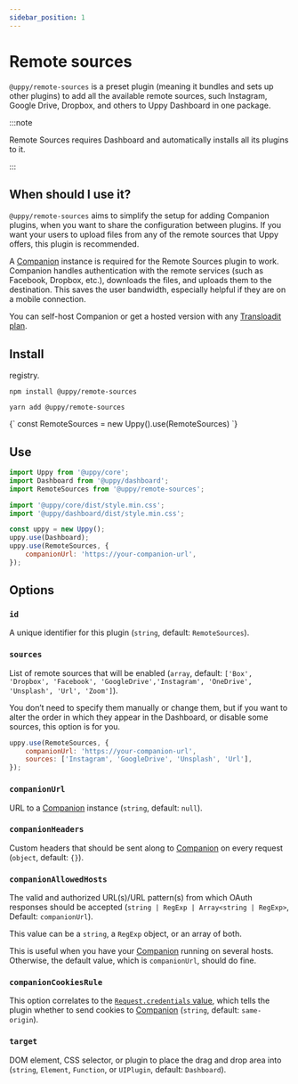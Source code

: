 ```yaml
---
sidebar_position: 1
---
```




# Remote sources

`@uppy/remote-sources` is a preset plugin (meaning it bundles and sets up other plugins) to add all the available remote
sources, such Instagram, Google Drive, Dropbox, and others to Uppy Dashboard in
one package.

:::note

Remote Sources requires Dashboard and automatically installs all its plugins to
it.

:::

## When should I use it?

`@uppy/remote-sources` aims to simplify the setup for adding Companion plugins,
when you want to share the configuration between plugins. If you want your users
to upload files from any of the remote sources that Uppy offers, this plugin is recommended.

A [Companion](/docs/companion) instance is required for the Remote Sources plugin to
work. Companion handles authentication with the remote services (such as Facebook, Dropbox, etc.), downloads the files, and
uploads them to the destination. This saves the user bandwidth, especially
helpful if they are on a mobile connection.

You can self-host Companion or get a hosted version with any
[Transloadit plan](https://transloadit.com/pricing/).

## Install

registry.

<Tabs>
  <TabItem value="npm" label="NPM" default>

```shell
npm install @uppy/remote-sources
```

  </TabItem>

  <TabItem value="yarn" label="Yarn">

```shell
yarn add @uppy/remote-sources
```

  </TabItem>

  <TabItem value="cdn" label="CDN">
    <UppyCdnExample>
      {`
        const RemoteSources = new Uppy().use(RemoteSources)
      `}
    </UppyCdnExample>
  </TabItem>
</Tabs>

## Use


```js {10-13} showLineNumbers
import Uppy from '@uppy/core';
import Dashboard from '@uppy/dashboard';
import RemoteSources from '@uppy/remote-sources';

import '@uppy/core/dist/style.min.css';
import '@uppy/dashboard/dist/style.min.css';

const uppy = new Uppy();
uppy.use(Dashboard);
uppy.use(RemoteSources, {
	companionUrl: 'https://your-companion-url',
});
```

## Options

### `id`

A unique identifier for this plugin (`string`, default: `RemoteSources`).

### `sources`

List of remote sources that will be enabled (`array`, default:
`['Box', 'Dropbox', 'Facebook', 'GoogleDrive','Instagram', 'OneDrive', 'Unsplash', 'Url', 'Zoom']`).

You don’t need to specify them manually or change them, but if you want to alter
the order in which they appear in the Dashboard, or disable some sources, this
option is for you.

```js
uppy.use(RemoteSources, {
	companionUrl: 'https://your-companion-url',
	sources: ['Instagram', 'GoogleDrive', 'Unsplash', 'Url'],
});
```

### `companionUrl`

URL to a [Companion](/docs/companion) instance (`string`, default: `null`).

### `companionHeaders`

Custom headers that should be sent along to [Companion](/docs/companion) on
every request (`object`, default: `{}`).

### `companionAllowedHosts`

The valid and authorized URL(s)/URL pattern(s) from which OAuth responses should
be accepted (`string | RegExp | Array<string | RegExp>`, Default:
`companionUrl`).

This value can be a `string`, a `RegExp` object, or an array of both.

This is useful when you have your [Companion](/docs/companion) running on
several hosts. Otherwise, the default value, which is `companionUrl`, should do
fine.

### `companionCookiesRule`

This option correlates to the [`Request.credentials` value][], which tells the
plugin whether to send cookies to [Companion](/docs/companion) (`string`,
default: `same-origin`).

### `target`

DOM element, CSS selector, or plugin to place the drag and drop area into
(`string`, `Element`, `Function`, or `UIPlugin`, default: `Dashboard`).

[`request.credentials` value]:
	https://developer.mozilla.org/en-US/docs/Web/API/Request/credentials
